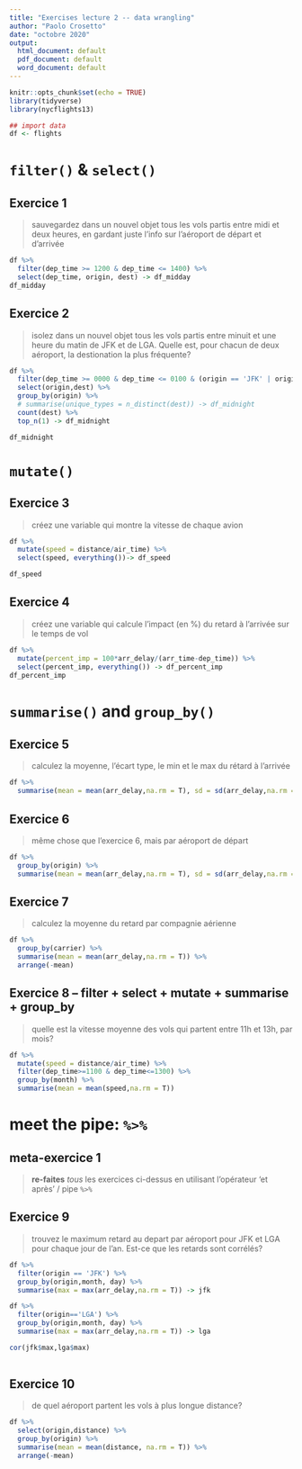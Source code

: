 ```yaml
---
title: "Exercises lecture 2 -- data wrangling"
author: "Paolo Crosetto"
date: "octobre 2020"
output:
  html_document: default
  pdf_document: default
  word_document: default
---
```


```r
knitr::opts_chunk$set(echo = TRUE)
library(tidyverse)
library(nycflights13)

## import data
df <- flights
```

# `filter()` & `select()`


## Exercice 1

> sauvegardez dans un nouvel objet tous les vols partis entre midi et deux heures, en gardant juste l'info sur l'aéroport de départ et d'arrivée

```r
df %>% 
  filter(dep_time >= 1200 & dep_time <= 1400) %>% 
  select(dep_time, origin, dest) -> df_midday
df_midday

```
## Exercice 2

> isolez dans un nouvel objet tous les vols partis entre minuit et une heure du matin de JFK et de LGA. Quelle est, pour chacun de deux aéroport, la destionation la plus fréquente? 

```r
df %>% 
  filter(dep_time >= 0000 & dep_time <= 0100 & (origin == 'JFK' | origin =='LGA')) %>% 
  select(origin,dest) %>% 
  group_by(origin) %>%
  # summarise(unique_types = n_distinct(dest)) -> df_midnight
  count(dest) %>% 
  top_n(1) -> df_midnight

df_midnight

```

# `mutate()`

## Exercice 3

> créez une variable qui montre la vitesse de chaque avion

```r
df %>% 
  mutate(speed = distance/air_time) %>% 
  select(speed, everything())-> df_speed

df_speed
```


## Exercice 4

> créez une variable qui calcule l'impact (en %) du retard à l'arrivée sur le temps de vol

```r

df %>% 
  mutate(percent_imp = 100*arr_delay/(arr_time-dep_time)) %>% 
  select(percent_imp, everything()) -> df_percent_imp
df_percent_imp

```


# `summarise()` and `group_by()`

## Exercice 5

> calculez la moyenne, l'écart type, le min et le max du rétard à l'arrivée

```r

df %>% 
  summarise(mean = mean(arr_delay,na.rm = T), sd = sd(arr_delay,na.rm = T), min = min(arr_delay,na.rm = T),max = max(arr_delay,na.rm = T) )

```

## Exercice 6

> même chose que l'exercice 6, mais par aéroport de départ

```r
df %>% 
  group_by(origin) %>% 
  summarise(mean = mean(arr_delay,na.rm = T), sd = sd(arr_delay,na.rm = T), min = min(arr_delay,na.rm = T),max = max(arr_delay,na.rm = T))

```

## Exercice 7

> calculez la moyenne du retard par compagnie aérienne

```r
df %>% 
  group_by(carrier) %>% 
  summarise(mean = mean(arr_delay,na.rm = T)) %>% 
  arrange(-mean)
```


## Exercice 8 -- filter + select + mutate + summarise + group_by

> quelle est la vitesse moyenne des vols qui partent entre 11h et 13h, par mois?

```r

df %>% 
  mutate(speed = distance/air_time) %>% 
  filter(dep_time>=1100 & dep_time<=1300) %>% 
  group_by(month) %>% 
  summarise(mean = mean(speed,na.rm = T))

```



# meet the pipe: `%>%`

## meta-exercice 1

> **re-faites** *tous* les exercices ci-dessus en utilisant l'opérateur 'et après' / pipe `%>%`

## Exercice 9

> trouvez le maximum retard au depart par aéroport pour JFK et LGA pour chaque jour de l'an. Est-ce que les retards sont corrélés? 

```r

df %>% 
  filter(origin == 'JFK') %>% 
  group_by(origin,month, day) %>% 
  summarise(max = max(arr_delay,na.rm = T)) -> jfk 

df %>% 
  filter(origin=='LGA') %>% 
  group_by(origin,month, day) %>% 
  summarise(max = max(arr_delay,na.rm = T)) -> lga 

cor(jfk$max,lga$max)
  
```


## Exercice 10

> de quel aéroport partent les vols à plus longue distance?

```r

df %>% 
  select(origin,distance) %>% 
  group_by(origin) %>% 
  summarise(mean = mean(distance, na.rm = T)) %>% 
  arrange(-mean)
```



